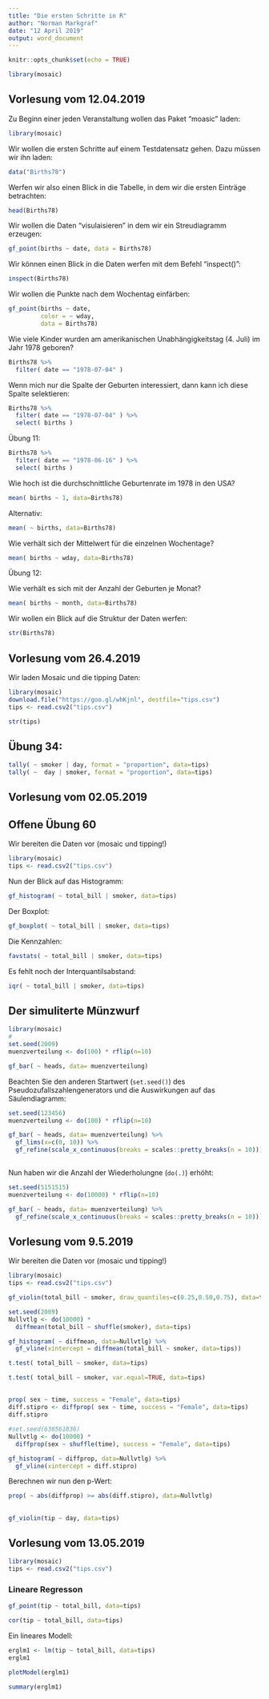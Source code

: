 ```yaml
---
title: "Die ersten Schritte in R"
author: "Norman Markgraf"
date: "12 April 2019"
output: word_document
---
```


```r
knitr::opts_chunk$set(echo = TRUE)

library(mosaic)

```

## Vorlesung vom 12.04.2019

Zu Beginn einer jeden Veranstaltung wollen das Paket "moasic" laden:

```r
library(mosaic)
```

Wir wollen die ersten Schritte auf einem Testdatensatz gehen. Dazu müssen wir ihn laden:

```r
data("Births78")
```


Werfen wir also einen Blick in die Tabelle, in dem wir die ersten Einträge betrachten:

```r
head(Births78)
```

Wir wollen die Daten "visulaisieren" in dem wir ein Streudiagramm erzeugen:

```r
gf_point(births ~ date, data = Births78)
```


Wir können einen Blick in die Daten werfen mit dem Befehl "inspect()":

```r
inspect(Births78)
```

Wir wollen die Punkte nach dem Wochentag einfärben:

```r
gf_point(births ~ date, 
         color = ~ wday,
         data = Births78)
```


Wie viele Kinder wurden am amerikanischen Unabhängigkeitstag (4. Juli) im Jahr 1978 geboren?

```r
Births78 %>% 
  filter( date == "1978-07-04" )
```


Wenn mich nur die Spalte der Geburten interessiert, dann kann ich diese Spalte selektieren:

```r
Births78 %>% 
  filter( date == "1978-07-04" ) %>%
  select( births )
```

Übung 11:

```r
Births78 %>% 
  filter( date == "1978-06-16" ) %>%
  select( births )

```


Wie hoch ist die durchschnittliche Geburtenrate im 1978 in den USA?

```r
mean( births ~ 1, data=Births78)
```

Alternativ:

```r
mean( ~ births, data=Births78)
```


Wie verhält sich der Mittelwert für die einzelnen Wochentage?

```r
mean( births ~ wday, data=Births78)
```


Übung 12:

Wie verhält es sich mit der Anzahl der Geburten je Monat?

```r
mean( births ~ month, data=Births78)
```


Wir wollen ein Blick auf die Struktur der Daten werfen:

```r
str(Births78)
```




## Vorlesung vom 26.4.2019


Wir laden Mosaic und die tipping Daten:

```r
library(mosaic)
download.file("https://goo.gl/whKjnl", destfile="tips.csv")
tips <- read.csv2("tips.csv")
```

```r
str(tips)
```



## Übung 34:

```r
tally( ~ smoker | day, format = "proportion", data=tips)
tally( ~  day | smoker, format = "proportion", data=tips)
```

## Vorlesung vom 02.05.2019


## Offene Übung 60

Wir bereiten die Daten vor (mosaic und tipping!)

```r
library(mosaic)
tips <- read.csv2("tips.csv")
```

Nun der Blick auf das Histogramm:
```r
gf_histogram( ~ total_bill | smoker, data=tips)
```

Der Boxplot:

```r
gf_boxplot( ~ total_bill | smoker, data=tips)
```

Die Kennzahlen:

```r
favstats( ~ total_bill | smoker, data=tips)
```

Es fehlt noch der Interquantilsabstand:

```r
iqr( ~ total_bill | smoker, data=tips)
```



## Der simuliterte Münzwurf


```r
library(mosaic)
# 
set.seed(2009)
muenzverteilung <- do(100) * rflip(n=10)

gf_bar( ~ heads, data= muenzverteilung)

```

Beachten Sie den anderen Startwert (`set.seed()`) des Pseudozufallszahlengenerators und die Auswirkungen auf das Säulendiagramm:

```r
set.seed(123456)
muenzverteilung <- do(100) * rflip(n=10)

gf_bar( ~ heads, data= muenzverteilung) %>%
  gf_lims(x=c(0, 10)) %>%
  gf_refine(scale_x_continuous(breaks = scales::pretty_breaks(n = 10)))
  

```

Nun haben wir die Anzahl der Wiederholungne (`do(.)`) erhöht:
```r
set.seed(5151515)
muenzverteilung <- do(10000) * rflip(n=10)

```
```r
gf_bar( ~ heads, data= muenzverteilung) %>%
  gf_refine(scale_x_continuous(breaks = scales::pretty_breaks(n = 10)))
```


## Vorlesung vom 9.5.2019

Wir bereiten die Daten vor (mosaic und tipping!)

```r
library(mosaic)
tips <- read.csv2("tips.csv")
```

```r
gf_violin(total_bill ~ smoker, draw_quantiles=c(0.25,0.50,0.75), data=tips)#

```


```r
set.seed(2009)
Nullvtlg <- do(10000) * 
  diffmean(total_bill ~ shuffle(smoker), data=tips)
```


```r
gf_histogram( ~ diffmean, data=Nullvtlg) %>%
  gf_vline(xintercept = diffmean(total_bill ~ smoker, data=tips))
```



```r
t.test( total_bill ~ smoker, data=tips)
```

```r
t.test( total_bill ~ smoker, var.equal=TRUE, data=tips)
```

##




```r
prop( sex ~ time, success = "Female", data=tips)
diff.stipro <- diffprop( sex ~ time, success = "Female", data=tips)
diff.stipro
```

```r
#set.seed(636561836)
Nullvtlg <- do(10000) *
  diffprop(sex ~ shuffle(time), success = "Female", data=tips)
```

```r
gf_histogram( ~ diffprop, data=Nullvtlg) %>%
  gf_vline(xintercept = diff.stipro)
```

Berechnen wir nun den p-Wert:
```r
prop( ~ abs(diffprop) >= abs(diff.stipro), data=Nullvtlg)
```

##

```r
gf_violin(tip ~ day, data=tips)
```


## Vorlesung vom 13.05.2019
```r
library(mosaic)
tips <- read.csv2("tips.csv")
```

### Lineare Regresson

```r
gf_point(tip ~ total_bill, data=tips)
```

```r
cor(tip ~ total_bill, data=tips)
```


Ein lineares Modell:
```r
erglm1 <- lm(tip ~ total_bill, data=tips)
erglm1
```



```r
plotModel(erglm1)
```


```r
summary(erglm1)
```





